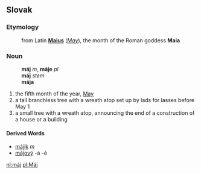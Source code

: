 ==Slovak==
===Etymology===
:from Latin '''[[Maius]]''' (''[[May]]''), the month of the Roman goddess '''Maia'''
===Noun===
:'''máj''' ''m'', '''máje''' ''pl''
:'''máj''' ''stem''
:'''mája''' ''{{gensg}}''
:{{decpat}} {{stroj}}
# the fifth month of the year, [[May]]
# a tall branchless tree with a wreath atop set up by lads for lasses before May 1
# a small tree with a wreath atop, announcing the end of a construction of a house or a building
====Derived Words====
* [[májik]] ''m''
* [[májový]] -á -é

[[nl:máj]]
[[pl:Máj]]